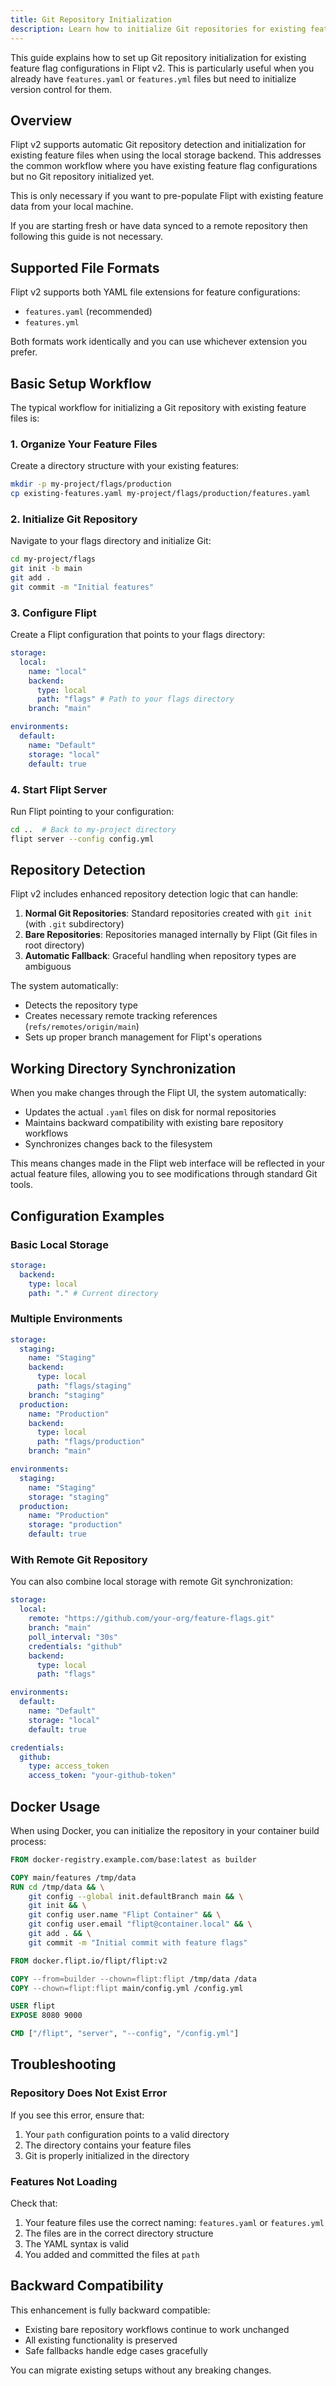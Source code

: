 ```yaml
---
title: Git Repository Initialization
description: Learn how to initialize Git repositories for existing feature flag configurations in Flipt v2.
---
```


This guide explains how to set up Git repository initialization for existing feature flag configurations in Flipt v2. This is particularly useful when you already have `features.yaml` or `features.yml` files but need to initialize version control for them.

## Overview

Flipt v2 supports automatic Git repository detection and initialization for existing feature files when using the local storage backend. This addresses the common workflow where you have existing feature flag configurations but no Git repository initialized yet.

<Note>
  This is only necessary if you want to pre-populate Flipt with existing feature
  data from your local machine.

If you are starting fresh or have data synced to
a remote repository then following this guide is not necessary.

</Note>

## Supported File Formats

Flipt v2 supports both YAML file extensions for feature configurations:

- `features.yaml` (recommended)
- `features.yml`

Both formats work identically and you can use whichever extension you prefer.

## Basic Setup Workflow

The typical workflow for initializing a Git repository with existing feature files is:

### 1. Organize Your Feature Files

Create a directory structure with your existing features:

```bash
mkdir -p my-project/flags/production
cp existing-features.yaml my-project/flags/production/features.yaml
```

### 2. Initialize Git Repository

Navigate to your flags directory and initialize Git:

```bash
cd my-project/flags
git init -b main
git add .
git commit -m "Initial features"
```

### 3. Configure Flipt

Create a Flipt configuration that points to your flags directory:

```yaml
storage:
  local:
    name: "local"
    backend:
      type: local
      path: "flags" # Path to your flags directory
    branch: "main"

environments:
  default:
    name: "Default"
    storage: "local"
    default: true
```

### 4. Start Flipt Server

Run Flipt pointing to your configuration:

```bash
cd ..  # Back to my-project directory
flipt server --config config.yml
```

## Repository Detection

Flipt v2 includes enhanced repository detection logic that can handle:

1. **Normal Git Repositories**: Standard repositories created with `git init` (with `.git` subdirectory)
2. **Bare Repositories**: Repositories managed internally by Flipt (Git files in root directory)
3. **Automatic Fallback**: Graceful handling when repository types are ambiguous

The system automatically:

- Detects the repository type
- Creates necessary remote tracking references (`refs/remotes/origin/main`)
- Sets up proper branch management for Flipt's operations

## Working Directory Synchronization

When you make changes through the Flipt UI, the system automatically:

- Updates the actual `.yaml` files on disk for normal repositories
- Maintains backward compatibility with existing bare repository workflows
- Synchronizes changes back to the filesystem

This means changes made in the Flipt web interface will be reflected in your actual feature files, allowing you to see modifications through standard Git tools.

## Configuration Examples

### Basic Local Storage

```yaml
storage:
  backend:
    type: local
    path: "." # Current directory
```

### Multiple Environments

```yaml
storage:
  staging:
    name: "Staging"
    backend:
      type: local
      path: "flags/staging"
    branch: "staging"
  production:
    name: "Production"
    backend:
      type: local
      path: "flags/production"
    branch: "main"

environments:
  staging:
    name: "Staging"
    storage: "staging"
  production:
    name: "Production"
    storage: "production"
    default: true
```

### With Remote Git Repository

You can also combine local storage with remote Git synchronization:

```yaml
storage:
  local:
    remote: "https://github.com/your-org/feature-flags.git"
    branch: "main"
    poll_interval: "30s"
    credentials: "github"
    backend:
      type: local
      path: "flags"

environments:
  default:
    name: "Default"
    storage: "local"
    default: true

credentials:
  github:
    type: access_token
    access_token: "your-github-token"
```

## Docker Usage

When using Docker, you can initialize the repository in your container build process:

```dockerfile
FROM docker-registry.example.com/base:latest as builder

COPY main/features /tmp/data
RUN cd /tmp/data && \
    git config --global init.defaultBranch main && \
    git init && \
    git config user.name "Flipt Container" && \
    git config user.email "flipt@container.local" && \
    git add . && \
    git commit -m "Initial commit with feature flags"

FROM docker.flipt.io/flipt/flipt:v2

COPY --from=builder --chown=flipt:flipt /tmp/data /data
COPY --chown=flipt:flipt main/config.yml /config.yml

USER flipt
EXPOSE 8080 9000

CMD ["/flipt", "server", "--config", "/config.yml"]
```

## Troubleshooting

### Repository Does Not Exist Error

If you see this error, ensure that:

1. Your `path` configuration points to a valid directory
2. The directory contains your feature files
3. Git is properly initialized in the directory

### Features Not Loading

Check that:

1. Your feature files use the correct naming: `features.yaml` or `features.yml`
2. The files are in the correct directory structure
3. The YAML syntax is valid
4. You added and committed the files at `path`

## Backward Compatibility

This enhancement is fully backward compatible:

- Existing bare repository workflows continue to work unchanged
- All existing functionality is preserved
- Safe fallbacks handle edge cases gracefully

You can migrate existing setups without any breaking changes.
